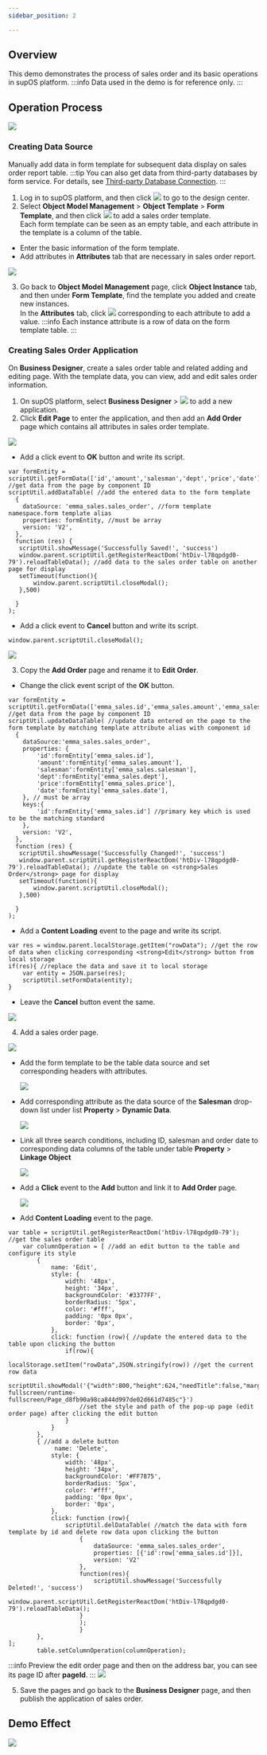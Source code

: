 ```yaml
---
sidebar_position: 2

---
```


## Overview
This demo demonstrates the process of sales order and its basic operations in supOS platform.
:::info
Data used in the demo is for reference only.
:::
## Operation Process
![](https://wordpressfreezonex.oss-cn-hangzhou.aliyuncs.com/demo/6.png)
### Creating Data Source
Manually add data in form template for subsequent data display on sales order report table.
:::tip
You can also get data from third-party databases by form service. For details, see <a href="../Using supOS/Factory Modeling/Third-party Database Connection">Third-party Database Connection</a>.
:::
1. Log in to supOS platform, and then click ![](https://wordpressfreezonex.oss-cn-hangzhou.aliyuncs.com/platform/7.png) to go to the design center.
2. Select **Object Model Management** > **Object Template** > **Form Template**, and then click ![](https://wordpressfreezonex.oss-cn-hangzhou.aliyuncs.com/factoryModeling/26.png) to add a sales order template.<br/>
Each form template can be seen as an empty table, and each attribute in the template is a column of the table.

<ul>
<li>Enter the basic information of the form template.</li>
<li>Add attributes in <strong>Attributes</strong> tab that are necessary in sales order report.</li>
</ul>

![](https://wordpressfreezonex.oss-cn-hangzhou.aliyuncs.com/demo/10.png)

3. Go back to **Object Model Management** page, click **Object Instance** tab, and then under **Form Template**, find the template you added and create new instances.<br/>
In the **Attributes** tab, click ![](https://wordpressfreezonex.oss-cn-hangzhou.aliyuncs.com/demo/7.png) corresponding to each attribute to add a value.
:::info
Each instance attribute is a row of data on the form template table.
::: 

<span id="add_order"></span>

### Creating Sales Order Application
On **Business Designer**, create a sales order table and related adding and editing page. With the template data, you can view, add and edit sales order information.
1. On supOS platform, select **Business Designer** > ![](https://wordpressfreezonex.oss-cn-hangzhou.aliyuncs.com/demo/3.png) to add a new application.
2. Click **Edit Page** to enter the application, and then add an **Add Order** page which contains all attributes in sales order template.

![](https://wordpressfreezonex.oss-cn-hangzhou.aliyuncs.com/demo/9.png)

<ul>
<li>Add a click event to <strong>OK</strong> button and write its script.</li>
</ul>

```
var formEntity = scriptUtil.getFormData(['id','amount','salesman','dept','price','date']); //get data from the page by component ID
scriptUtil.addDataTable( //add the entered data to the form template
  {
    dataSource: 'emma_sales.sales_order', //form template namespace.form template alias
    properties: formEntity, //must be array
    version: 'V2',
  },
  function (res) {
   scriptUtil.showMessage('Successfully Saved!', 'success')
   window.parent.scriptUtil.getRegisterReactDom('htDiv-l78qpdgd0-79').reloadTableData(); //add data to the sales order table on another page for display
   setTimeout(function(){
       window.parent.scriptUtil.closeModal();
   },500)
   
  }
);
```

<ul>
<li>Add a click event to <strong>Cancel</strong> button and write its script.</li>
</ul>

```
window.parent.scriptUtil.closeModal();
```

<img src="https://wordpressfreezonex.oss-cn-hangzhou.aliyuncs.com/demo/6.gif" />

3. Copy the **Add Order** page and rename it to **Edit Order**.

<ul>
<li>Change the click event script of the <strong>OK</strong> button.</li>
</ul>

```
var formEntity = scriptUtil.getFormData(['emma_sales.id','emma_sales.amount','emma_sales.salesman','emma_sales.dept','emma_sales.price','emma_sales.date']); //get data from the page by component ID
scriptUtil.updateDataTable( //update data entered on the page to the form template by matching template attribute alias with component id
  {
    dataSource:'emma_sales.sales_order',
    properties: {
        'id':formEntity['emma_sales.id'],
        'amount':formEntity['emma_sales.amount'],
        'salesman':formEntity['emma_sales.salesman'],
        'dept':formEntity['emma_sales.dept'],
        'price':formEntity['emma_sales.price'],
        'date':formEntity['emma_sales.date'],
    }, // must be array
    keys:{
        'id':formEntity['emma_sales.id'] //primary key which is used to be the matching standard
    },
    version: 'V2',
  },
  function (res) {
   scriptUtil.showMessage('Successfully Changed!', 'success')
   window.parent.scriptUtil.getRegisterReactDom('htDiv-l78qpdgd0-79').reloadTableData(); //update the table on <strong>Sales Order</strong> page for display
   setTimeout(function(){
       window.parent.scriptUtil.closeModal();
   },500)
   
  }
);
```

<ul>
<li>Add a <strong>Content Loading</strong> event to the page and write its script.</li>
</ul>

```
var res = window.parent.localStorage.getItem("rowData"); //get the row of data when clicking corresponding <strong>Edit</strong> button from local storage
if(res){ //replace the data and save it to local storage
    var entity = JSON.parse(res);
    scriptUtil.setFormData(entity);
}
```
<ul>
<li>Leave the <strong>Cancel</strong> button event the same.</li>
</ul>

<img src="https://wordpressfreezonex.oss-cn-hangzhou.aliyuncs.com/demo/7.gif" />

4. Add a sales order page.

![](https://wordpressfreezonex.oss-cn-hangzhou.aliyuncs.com/demo/12.png)

<ul>
<li>Add the form template to be the table data source and set corresponding headers with attributes.</li>

![](https://wordpressfreezonex.oss-cn-hangzhou.aliyuncs.com/demo/8.gif)

<li>Add corresponding attribute as the data source of the <strong>Salesman</strong> drop-down list under list <strong>Property</strong> > <strong>Dynamic Data</strong>.</li>

![](https://wordpressfreezonex.oss-cn-hangzhou.aliyuncs.com/demo/9.gif)


<li>Link all three search conditions, including ID, salesman and order date to corresponding data columns of the table under table <strong>Property</strong> > <strong>Linkage Object</strong></li>

![](https://wordpressfreezonex.oss-cn-hangzhou.aliyuncs.com/demo/10.gif)


<li>Add a <strong>Click</strong> event to the <strong>Add</strong> button and link it to <strong>Add Order</strong> page.

![](https://wordpressfreezonex.oss-cn-hangzhou.aliyuncs.com/demo/11.gif)

</li>
<li>Add <strong>Content Loading</strong> event to the page.</li>
</ul>

```
var table = scriptUtil.getRegisterReactDom('htDiv-l78qpdgd0-79'); //get the sales order table
    var columnOperation = [ //add an edit button to the table and configure its style
        {
            name: 'Edit',
            style: {
                width: '48px',
                height: '34px',
                backgroundColor: '#3377FF',
                borderRadius: '5px',
                color: '#fff',
                padding: '0px 0px',
                border: '0px',
            },
            click: function (row){ //update the entered data to the table upon clicking the button
                if(row){ 
                    localStorage.setItem("rowData",JSON.stringify(row)) //get the current row data
                    scriptUtil.showModal('{"width":800,"height":624,"needTitle":false,"margin":0,"isCenter":true,"url":"/#/runtime-fullscreen/runtime-fullscreen/Page_d8fb90a98ca844d997de02d661d7485c"}')
                    //set the style and path of the pop-up page (edit order page) after clicking the edit button
                }
            }
        },
        { //add a delete button
             name: 'Delete',
            style: {
                width: '48px',
                height: '34px',
                backgroundColor: '#FF7875',
                borderRadius: '5px',
                color: '#fff',
                padding: '0px 0px',
                border: '0px',
            },
            click: function (row){
                scriptUtil.delDataTable( //match the data with form template by id and delete row data upon clicking the button
                    {
                        dataSource: 'emma_sales.sales_order',
                        properties: [{'id':row['emma_sales.id']}],
                        version: 'V2'
                    },
                    function(res){
                        scriptUtil.showMessage('Successfully Deleted!', 'success')
                        window.parent.scriptUtil.GetRegisterReactDom('htDiv-l78qpdgd0-79').reloadTableData();
                    }
                    );
                    }
        },
];
        table.setColumnOperation(columnOperation);
```
:::info
Preview the edit order page and then on the address bar, you can see its page ID after **pageId**.
:::
![](https://wordpressfreezonex.oss-cn-hangzhou.aliyuncs.com/demo/12.gif)

5. Save the pages and go back to the **Business Designer** page, and then publish the application of sales order.
## Demo Effect
![](https://wordpressfreezonex.oss-cn-hangzhou.aliyuncs.com/demo/13.gif)

